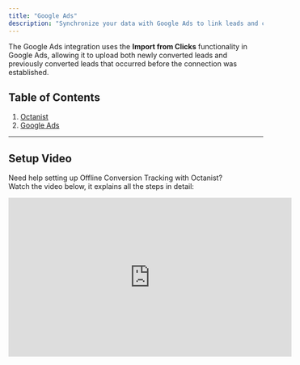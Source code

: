 ```yaml
---
title: "Google Ads"
description: "Synchronize your data with Google Ads to link leads and conversions back to campaigns."
---
```


The Google Ads integration uses the **Import from Clicks** functionality in Google Ads, allowing it to upload both newly converted leads and previously converted leads that occurred before the connection was established.

## Table of Contents

1. [Octanist](#1-octanist)
2. [Google Ads](#2-google-ads)

---

## Setup Video

Need help setting up Offline Conversion Tracking with Octanist? \
Watch the video below, it explains all the steps in detail:

<iframe width="560" height="315" src="https://www.youtube.com/embed/KzE9UVTcAcE?si=X5nJ_NBivhJwQHc5" title="YouTube video player" frameborder="0" allow="accelerometer; autoplay; clipboard-write; encrypted-media; gyroscope; picture-in-picture; web-share" referrerpolicy="strict-origin-when-cross-origin" allowfullscreen />

## 1. Octanist

1. Go to [octanist.com](https://octanist.com/) and navigate to [**General \> Manage Conversion Names**](https://octanist.com/organization/settings/).
2. Under **Manage Conversion Names**, add clear and concise conversion names. For example: _Converted Lead - Octanist_.

<Warning>
  Ensure you choose clear and concise conversion names. These must exactly match
  the conversion names in Google Ads.
</Warning>

![](/images/ads-google/manange-conversion-names.png)

1. Go to [octanist.com](https://octanist.com/) and navigate to **Integrations \> Outgoing**.
2. Select **Google Ads**.
3. Give the integration a clear and concise name, such as: _Company Name - Octanist - Google Ads Integration_.

<Tip>
  This name is for internal use and helps you easily identify the integration,
  especially if you plan to set up multiple integrations for different Google
  Ads accounts.
</Tip>

**Advanced:**

Under the advanced section of this integration, you will find two optional options:

**Manual Consent:** Enable this option if you want to manually override the consent settings of leads, setting it to "Granted". We recommend leaving this disabled. It should only be enabled when you've encountered issues with consent settings. Please refer to our [Consent Mode documentation](https://docs.octanist.com/user-consent/consent-mode) to learn more.

[**Enhanced Conversions for Leads**](https://support.google.com/google-ads/answer/11021502?hl=en)**:** Enabling this option sends hashed [first-party data](https://support.google.com/adspolicy/answer/6242605?hl=en) to Google Ads using SHA-256 hashing. When enabling this option, make sure to also enable it in Google Ads by navigating to:\
**Goals \> Settings \> Enhanced Conversions for Leads \> Managed through Google Tag Manager**.

4. Octanist will generate a unique link. **Save this link carefully, as you will only receive it once.**\
   The link will look like this:\
   `https://api.octanist.com/integrations/outgoing/googleads/{{Octanist ID}}/?apikey=oct_{{Unique Key}}`

![](/images/ads-google/google-ads-outgoing-integration-create-conection.png)

## 2. Google Ads

1. Go to [Google Ads](https://ads.google.com/aw/overview).
2. Navigate to your account and go to **Goals \> Summary**.
3. Create a new conversion action, select **Conversions - Offline**, and press **Continue**.\
   _We will add a data source later._

   ![Google Ads Outgoing Integration Conversions Offline Connection](/images/ads-google/google-ads-outgoing-integration-conversions-offline-connection.png)
4. Create a **Converted Lead** conversion.

   ![Google Ads Outgoing Integration Create Converted Lead](/images/ads-google/google-ads-outgoing-integration-create-converted-lead.png)
5. Add a new conversion action.
6. Click on **Settings** of the new conversion action:
   - Give it a concise name, e.g., _Octanist - Converted Lead_.

     <Warning>
       This name must match exactly with the conversion action name in Octanist.
     </Warning>
   - Set it as a **Primary** or **Secondary** conversion depending on your preferences (this can be changed later).

   ![Google Ads Outgoing Integration Conversion Settings](/images/ads-google/google-ads-outgoing-integration-conversion-settings.png)
7. Once done, save your settings and continue the setup until you reach the final confirmation screen.

   ![Google Ads Outgoing Integration Conversions Finished](/images/ads-google/google-ads-outgoing-integration-conversions-finished.png)
8. Next, we'll configure the **Data Source (Uploads)** that sends your conversions from Octanist to Google Ads.

### Configuring Uploads

1. Go back to **Goals \> Uploads**.
2. Open the **Schedules** tab and add a new schedule:
   - Choose **HTTPS** as the source.
   - Enter the link provided by Octanist in the **Source URL** field.
   - Set **Frequency** to **Weekly on Sunday**.\
     _(Daily synchronization is not necessary unless leads convert within 24 hours.)_
   - Choose a preferred time, e.g., **0:00**.
3. Save the schedule.

![](/images/ads-google/google-ads-goals-uploads-setup-schedule.png)

## Important

Google Ads will now begin retrieving converted leads.

If you encounter an error, it may be because no converted leads are currently available in Octanist. This issue will resolve itself with the next upload.

You have now successfully created a connection between Octanist and Google Ads.